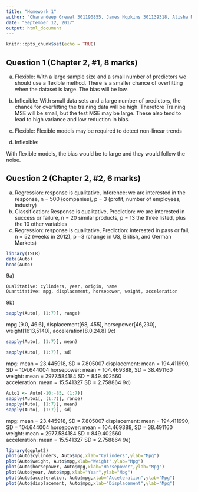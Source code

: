 ```yaml
---
title: "Homework 1"
author: "Charandeep Grewal 301190855, James Hopkins 301139318, Alisha McGrath 301242597"
date: "September 12, 2017"
output: html_document
---
```


```r
knitr::opts_chunk$set(echo = TRUE)
```
## Question 1 (Chapter 2, #1, 8 marks)

(a) Flexible:
With a large sample size and a small number of predictors we should use a flexible method. There is a smaller chance of overfitting when the dataset is large. The bias will be low.

(b) Inflexible:
With small data sets and a large number of predictors, the chance for overfitting the training data will be high. Therefore Training MSE will be small, but the test MSE may be large. These also tend to lead to high variance and low reduction in bias.

(c) Flexible: 
 Flexible models may be required to detect non-linear trends

(d) Inflexible:

   With flexible models, the bias would be to large and they would follow the noise.



## Question 2 (Chapter 2, #2, 6 marks)

(a) 
   Regression: response is qualitative, Inference: we are interested in the response, n = 500 (companies), p = 3 (profit, number of employees, industry)
(b)
   Classification: Response is qualitative, Prediction: we are interested in success or failure,  n = 20 similar products, p = 13 the three listed, plus the 10 other variables
(c)
   Regression: response is qualitative, Prediction: interested in pass or fail, n = 52 (weeks in 2012), p =3 (change in US, British, and German Markets)

```r
library(ISLR)
data(Auto)
head(Auto)
```
9a)

    Qualitative: cylinders, year, origin, name
    Quantitative: mpg, displacement, horsepower, weight, acceleration
9b)
```r
sapply(Auto[, (1:7)], range)
```
mpg [9.0, 46.6], displacement[68, 455], horsepower[46,230], weight[1613,5140], acceleration[8.0,24.8]
9c) 
```r
sapply(Auto[, (1:7)], mean)

sapply(Auto[, (1:7)], sd)
```
mpg: mean = 23.445918, SD = 7.805007
displacement: mean = 194.411990, SD = 104.644004
horsepower: mean = 104.469388, SD = 38.491160
weight: mean = 2977.584184 SD = 849.402560  
acceleration: mean = 15.541327 SD = 2.758864
9d)
```r
Auto1 <- Auto[-10:-85, (1:7)]
sapply(Auto1[, (1:7)], range)
sapply(Auto[, (1:7)], mean)
sapply(Auto[, (1:7)], sd)
```
mpg: mean = 23.445918, SD = 7.805007
displacement: mean = 194.411990, SD = 104.644004
horsepower: mean = 104.469388, SD = 38.491160
weight: mean = 2977.584184 SD = 849.402560  
acceleration: mean = 15.541327 SD = 2.758864
9e)
```r
library(ggplot2)
plot(Auto$cylinders, Auto$mpg,xlab="Cylinders",ylab="Mpg")
plot(Auto$weight, Auto$mpg,xlab="Weight",ylab="Mpg")
plot(Auto$horsepower, Auto$mpg,xlab="Horsepower",ylab="Mpg")
plot(Auto$year, Auto$mpg,xlab="Year",ylab="Mpg")
plot(Auto$acceleration, Auto$mpg,xlab="Acceleration",ylab="Mpg")
plot(Auto$displacement, Auto$mpg,xlab="Displacement",ylab="Mpg")
```